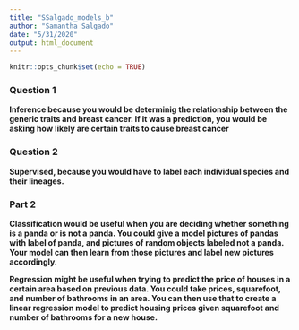 ```yaml
---
title: "SSalgado_models_b"
author: "Samantha Salgado"
date: "5/31/2020"
output: html_document
---
```


```r
knitr::opts_chunk$set(echo = TRUE)
```


### Question 1

**Inference because you would be determinig the relationship between the generic traits and breast cancer. If it was a prediction, you would be asking how likely are certain traits to cause breast cancer**

### Question 2
**Supervised, because you would have to label each individual species and their lineages.**


### Part 2

**Classification would be useful when you are deciding whether something is a panda or is not a panda. You could give a model pictures of pandas with label of panda, and pictures of random objects labeled not a panda. Your model can then learn from those pictures and label new pictures accordingly.**

**Regression might be useful when trying to predict the price of houses in a certain area based on previous data. You could take prices, squarefoot, and number of bathrooms in an area. You can then use that to create a linear regression model to predict housing prices given squarefoot and number of bathrooms for a new house.**